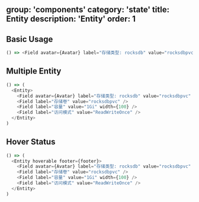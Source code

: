 group: 'components'
category: 'state'
title: Entity
description: 'Entity'
order: 1
---

## Basic Usage

```js live=true
() => <Field avatar={Avatar} label="存储类型: rocksdb" value="rocksdbpvc" />
```

## Multiple Entity

```js live=true
() => (
  <Entity>
    <Field avatar={Avatar} label="存储类型: rocksdb" value="rocksdbpvc" />
    <Field label="存储卷" value="rocksdbpvc" />
    <Field label="容量" value="1Gi" width={100} />
    <Field label="访问模式" value="ReadWriteOnce" />
  </Entity>
)
```

## Hover Status

```js live=true
() => (
  <Entity hoverable footer={footer}>
    <Field avatar={Avatar} label="存储类型: rocksdb" value="rocksdbpvc" />
    <Field label="存储卷" value="rocksdbpvc" />
    <Field label="容量" value="1Gi" width={100} />
    <Field label="访问模式" value="ReadWriteOnce" />
  </Entity>
)
```
